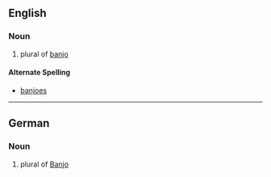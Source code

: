 ==English==
===Noun===

# plural of [[banjo]]

====Alternate Spelling====
* [[banjoes]]

----
==German==
===Noun===

# plural of [[Banjo]]